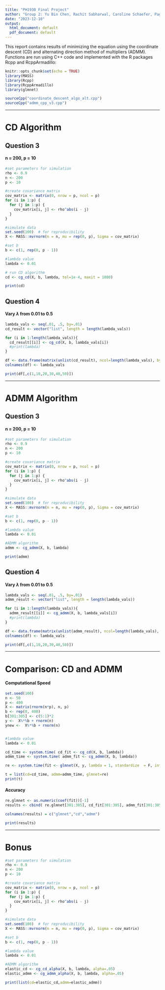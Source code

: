 ```yaml
---
title: "PH1930 Final Project"
author: "Group 2: Yu Bin Chen, Rachit Sabharwal, Caroline Schaefer, Pagna Sok"
date: "2023-12-10"
output:
  html_document: default
  pdf_document: default
---
```


This report contains results of minimizing the equation using the coordinate descent (CD) and alternating direction method of multipliers (ADMM). Functions are run using C++ code and implemented with the R packages Rcpp and RcppArmadillo: 

\begin{align*}
\frac{1}{2}u^TAu-ub^T+\lambda ||u||_1\\
\end{align*}  


```r
knitr::opts_chunk$set(echo = TRUE)
library(MASS)
library(Rcpp)
library(RcppArmadillo)
library(glmnet)

sourceCpp("coordinate_descent_algo_alt.cpp")
sourceCpp("admm_cpp_v3.cpp")
```


***
# CD Algorithm
## Question 3
#### n = 200, p = 10

```r
#set parameters for simulation
rho <- 0.9
n <- 200
p <- 10

#create covariance matrix
cov_matrix <- matrix(0, nrow = p, ncol = p)
for (i in 1:p) {
  for (j in 1:p) {
    cov_matrix[i, j] <- rho^abs(i - j)
  }
}

#simulate data
set.seed(100)  # for reproducibility
X <- MASS::mvrnorm(n = n, mu = rep(0, p), Sigma = cov_matrix)

#set b
b <- c(1, rep(0, p - 1))

#lambda value
lambda <- 0.01

# run CD algorithm
cd <- cg_cd(X, b, lambda, tol=1e-4, maxit = 1000)

print(cd)
```

## Question 4
#### Vary $\lambda$ from 0.01 to 0.5  

```r
lambda_vals <- seq(.01, .5, by=.01)
cd_result <- vector("list", length = length(lambda_vals))

for (i in 1:length(lambda_vals)){
  cd_result[[i]] <- cg_cd(X, b, lambda_vals[i])
  #print(lambda)
}

df <- data.frame(matrix(unlist(cd_result), ncol=length(lambda_vals), byrow=F))
colnames(df) <- lambda_vals

print(df[,c(1,10,20,30,40,50)])
```

***
# ADMM Algorithm
## Question 3
#### n = 200, p = 10

```r
#set parameters for simulation
rho <- 0.9
n <- 200
p <- 10

#create covariance matrix
cov_matrix <- matrix(0, nrow = p, ncol = p)
for (i in 1:p) {
  for (j in 1:p) {
    cov_matrix[i, j] <- rho^abs(i - j)
  }
}

#simulate data
set.seed(100)  # for reproducibility
X <- MASS::mvrnorm(n = n, mu = rep(0, p), Sigma = cov_matrix)

#set b
b <- c(1, rep(0, p - 1))

#lambda value
lambda <- 0.01

#ADMM algorithm
admm <- cg_admm(X, b, lambda)

print(admm)
```

## Question 4
#### Vary $\lambda$ from 0.01 to 0.5  

```r
lambda_vals <- seq(.01, .5, by=.01)
admm_result <- vector("list", length = length(lambda_vals))

for (i in 1:length(lambda_vals)){
  admm_result[[i]] <- cg_admm(X, b, lambda_vals[i])
  #print(lambda)
}

df <- data.frame(matrix(unlist(admm_result), ncol=length(lambda_vals), byrow=F))
colnames(df) <- lambda_vals

print(df[,c(1,10,20,30,40,50)])
```

***
# Comparison: CD and ADMM  
#### Computational Speed
```r
set.seed(100)
n <- 50
p <- 400
X <- matrix(rnorm(n*p), n, p)
b <- rep(0, 400)
b[301:305] <- c(5:1)*2
y <-  X%*%b + rnorm(n)
ynew <-  X%*%b + rnorm(n)  


#lambda value
lambda <- 0.01

cd_time <- system.time( cd_fit <- cg_cd(X, b, lambda)) 
admm_time <- system.time( admm_fit <- cg_admm(X, b, lambda))

re <- system.time(fit <- glmnet(X, y, lambda = 1, standardize  = F, intercept = F))

t = list(cd=cd_time, admm=admm_time, glmnet=re)
print(t)
```

  
  
#### Accuracy  

```r
re.glmnet <- as.numeric(coef(fit))[-1]
results <- cbind( re.glmnet[301:305], cd_fit[301:305], admm_fit[301:305])

colnames(results) = c("glmnet","cd","admm")

print(results)
```

***
# Bonus
```r
#set parameters for simulation
rho <- 0.9
n <- 200
p <- 10

#create covariance matrix
cov_matrix <- matrix(0, nrow = p, ncol = p)
for (i in 1:p) {
  for (j in 1:p) {
    cov_matrix[i, j] <- rho^abs(i - j)
  }
}

#simulate data
set.seed(100)  # for reproducibility
X <- MASS::mvrnorm(n = n, mu = rep(0, p), Sigma = cov_matrix)

#set b
b <- c(1, rep(0, p - 1))

#lambda value
lambda <- 0.01

#ADMM algorithm
elastic_cd <- cg_cd_alpha(X, b, lambda, alpha=.05)
elastic_admm <- cg_admm_alpha(X, b, lambda, alpha=.05)

print(list(cd=elastic_cd,admm=elastic_admm))
```

